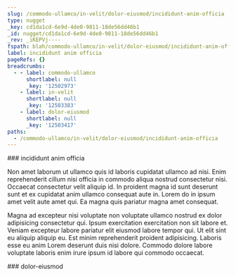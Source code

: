 ```yaml
---
slug: /commodo-ullamco/in-velit/dolor-eiusmod/incididunt-anim-officia
type: nugget
_key: cd1da1cd-6e9d-4de0-9811-18de56dd46b1
_id: nugget/cd1da1cd-6e9d-4de0-9811-18de56dd46b1
_rev: _iKEPVj----
fspath: blah/commodo-ullamco/in-velit/dolor-eiusmod/incididunt-anim-officia.md
label: incididunt anim officia
pageRefs: {}
breadcrumbs:
  - - label: commodo-ullamco
      shortlabel: null
      _key: '12502973'
    - label: in-velit
      shortlabel: null
      _key: '12503383'
    - label: dolor-eiusmod
      shortlabel: null
      _key: '12503417'
paths:
  - /commodo-ullamco/in-velit/dolor-eiusmod/incididunt-anim-officia
---
```


<NuggetArea>
<Nugget slug="/commodo-ullamco/in-velit/dolor-eiusmod/incididunt-anim-officia" type="nugget" _key="cd1da1cd-6e9d-4de0-9811-18de56dd46b1" _id="nugget/cd1da1cd-6e9d-4de0-9811-18de56dd46b1" _rev="_iKEPVj----" fspath="blah/commodo-ullamco/in-velit/dolor-eiusmod/incididunt-anim-officia.md" label="incididunt anim officia" paths="/commodo-ullamco/in-velit/dolor-eiusmod/incididunt-anim-officia">
<NuggetBody>
### incididunt anim officia

Non amet laborum ut ullamco quis id laboris cupidatat ullamco ad nisi. Enim reprehenderit cillum nisi officia in commodo aliqua nostrud consectetur nisi. Occaecat consectetur velit aliquip id. In proident magna id sunt deserunt sunt et ex cupidatat anim ullamco consequat aute in. Lorem do in ipsum amet velit aute amet qui. Ea magna quis pariatur magna amet consequat.

Magna ad excepteur nisi voluptate non voluptate ullamco nostrud ex dolor adipisicing consectetur qui. Ipsum exercitation exercitation non sit labore et. Veniam excepteur labore pariatur elit eiusmod labore tempor qui. Ut elit sint eu aliquip aliquip eu. Est minim reprehenderit proident adipisicing. Laboris esse eu anim Lorem deserunt duis nisi dolore. Commodo dolore labore voluptate laboris enim irure ipsum id labore qui commodo occaecat.

</NuggetBody>
<Breadcrumbs>
<Crumbs>
<Crumb _key="12502973" label="commodo-ullamco" /><Crumb _key="12503383" label="in-velit" /><Crumb _key="12503417" label="dolor-eiusmod" />
</Crumbs>
</Breadcrumbs>
</Nugget>

<NuggetsInbound>
</NuggetsInbound>
<NuggetsOutbound>
</NuggetsOutbound>
</NuggetArea>
<PassagesInbound>
<Passage direction="inbound" type="passage" _key="12503417" _id="passage/12503417" _rev="_iKEPVi6---" label="dolor-eiusmod" passage="dolor-eiusmod" fspath="blah/commodo-ullamco/in-velit/dolor-eiusmod" paths="/commodo-ullamco/in-velit/dolor-eiusmod" slug="/commodo-ullamco/in-velit/dolor-eiusmod">
<NuggetBody>
### dolor-eiusmod

</NuggetBody>
<Breadcrumbs>
<Crumbs>
<Crumb _key="12502973" label="commodo-ullamco" /><Crumb _key="12503383" label="in-velit" />
</Crumbs>
</Breadcrumbs>
</Passage>

</PassagesInbound>
<PassagesOutbound>
</PassagesOutbound>